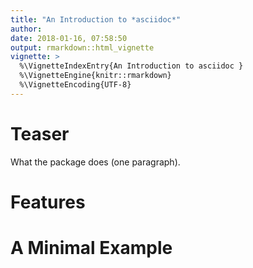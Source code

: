 ```yaml
---
title: "An Introduction to *asciidoc*"
author: 
date: 2018-01-16, 07:58:50
output: rmarkdown::html_vignette
vignette: >
  %\VignetteIndexEntry{An Introduction to asciidoc }
  %\VignetteEngine{knitr::rmarkdown}
  %\VignetteEncoding{UTF-8}
---
```


# Teaser
What the package does (one paragraph). 

# Features
 

# A Minimal Example
